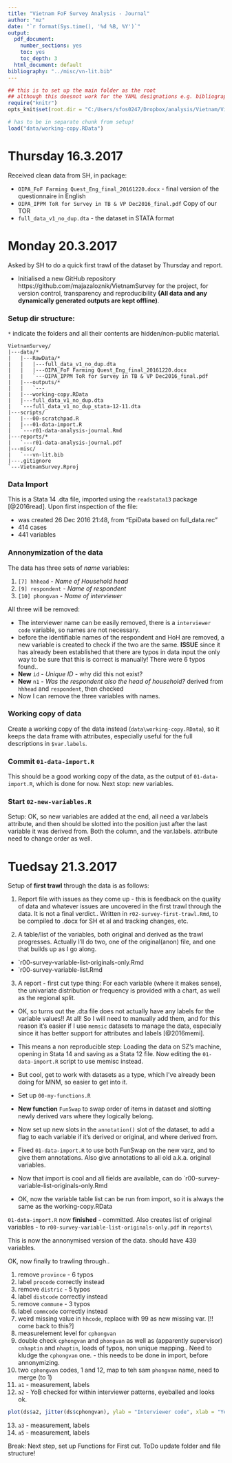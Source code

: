 ```yaml
---
title: "Vietnam FoF Survey Analysis - Journal"
author: "mz"
date: "`r format(Sys.time(), '%d %B, %Y')`"
output:
  pdf_document:
    number_sections: yes
    toc: yes
    toc_depth: 3
  html_document: default
bibliography: "../misc/vn-lit.bib"
---
```


```r
## this is to set up the main folder as the root
## although this doesnot work for the YAML designations e.g. bibliography, css files etc..:(
require("knitr")
opts_knit$set(root.dir = "C:/Users/sfos0247/Dropbox/analysis/Vietnam/VietnamSurvey")
```


```r
# has to be in separate chunk from setup!
load("data/working-copy.RData")
```
# Thursday 16.3.2017 

Received clean data from SH, in package:

* `OIPA_FoF Farming Quest_Eng_final_20161220.docx` - final version of the questionnaire in English
* `OIPA_IPPM ToR for Survey in TB & VP Dec2016_final.pdf` Copy of our TOR
* `full_data_v1_no_dup.dta` - the dataset in STATA format

# Monday 20.3.2017

Asked by SH to do a quick first trawl of the dataset by Thursday and report. 

* Initialised a new GitHub repository https://github.com/majazaloznik/VietnamSurvey for the project, for version control, transparency and reproducibility **(All data and any dynamically generated outputs are kept offline)**.

### Setup dir structure:
`*` indicate the folders and all their contents are hidden/non-public material. 

```
VietnamSurvey/
|---data/*
|   |---RawData/*
|   |   |---full_data_v1_no_dup.dta
|   |   |---OIPA_FoF Farming Quest_Eng_final_20161220.docx
|   |   `---OIPA_IPPM ToR for Survey in TB & VP Dec2016_final.pdf
|   |---outputs/*
|   |   `---
|   |---working-copy.RData
|   |---full_data_v1_no_dup.dta
|   `---full_data_v1_no_dup_stata-12-11.dta
|---scripts/
|   |---00-scratchpad.R
|   |---01-data-import.R
|   `---r01-data-analysis-journal.Rmd
|---reports/*
|   `---r01-data-analysis-journal.pdf
|---misc/
|   `---vn-lit.bib
|---.gitignore
`---VietnamSurvey.Rproj
```

### Data Import

This is a Stata 14 .dta file, imported using the `readstata13` package [@2016read]. Upon first inspection of the file:

* was created 26 Dec 2016 21:48, from "EpiData based on full_data.rec"
* 414 cases 
* 441 variables 

### Annonymization of the data

The data has three sets of *name* variables: 

1. `[7] hhhead` - *Name of Household head*
2. `[9] respondent` - *Name of respondent*
3. `[10] phongvan` - *Name of interviewer*

All three will be removed:

* The interviewer name can be easily removed, there is a `interviewer code` variable, so names are not necessary. 
* before the identifiable names of the respondent and HoH are removed, a new variable is created to check if the two are the same. **ISSUE** since it has already been established that there are typos in data input the only way to be sure that this is correct is manually! There were 6 typos found.. 
* **New** `id` - *Unique ID* - why did this not exist?
* **New** `n1` - *Was the respondent also the head of household?* derived from `hhhead` and `respondent`, then checked
* Now I can remove the three variables with names. 

### Working copy of data

Create a working copy of the data instead (`data\working-copy.RData`), so it keeps the
data frame with attributes, especially useful for the full descriptions in `$var.labels`. 

### Commit `01-data-import.R`
This should be a good working copy of the data, as the output of `01-data-import.R`, which is done for now. Next stop: new variables. 

### Start `02-new-variables.R`

Setup: OK, so new variables are added at the end, all need a var.labels attribute, and then should be slotted into the position just after the last variable it was derived from. Both the column, and the var.labels. attribute need to change order as well.

# Tuedsay 21.3.2017

Setup of **first trawl** through the data is as follows:

1. Report file with issues as they come up - this is feedback on the quality of data and whatever issues are uncovered in the first trawl through the data. It is not a final verdict.. Written in `r02-survey-first-trawl.Rmd`, to be compiled to .docx for SH et al and tracking changes, etc. 

2. A table/list of the variables, both original and derived as the trawl progresses. Actually I'll do two, one of the original(anon) file, and one that builds up as I go along. 
  * `r00-survey-variable-list-originals-only.Rmd
  * `r00-survey-variable-list.Rmd

3. A report - first cut type thing:  For each variable (where it makes sense), the univariate distribution or frequency is provided with a chart, as well as the regional split. 

* OK, so turns out the .dta file does not actually have any labels for the variable values!! At all! So I will need to manually add them, and for this reason it's easier if I use `memsic` datasets to manage the data, especially since it has better support for attributes and labels [@2016memi]. 

* This means a non reproducible step: Loading the data on SZ's machine, opening in Stata 14 and saving as a Stata 12 file. Now editing the `01-data-import.R` script to use memisc instead. 

* But cool, get to work with datasets as a type, which I've already been doing for MNM, so easier to get into it. 

* Set up `00-my-functions.R`

* **New function** `FunSwap` to swap order of items in dataset and slotting newly derived vars where they logically belong. 

* Now set up new slots in the   `annotation()` slot of the dataset, to add a flag to each variable if it's derived or original, and where derived from. 

* Fixed `01-data-import.R` to use both FunSwap on the new varz, and to give them annotations. Also give annotations to all old a.k.a. original variables. 

* Now that import is cool and all fields are available, can do `r00-survey-variable-list-originals-only.Rmd

* OK, now the variable table list can be run from import, so it is always the same as the working-copy.RData

`01-data-import.R`  now **finished** - committed. Also creates list of original variables - to `r00-survey-variable-list-originals-only.pdf` in `reports\` 

This is now the annonymised version of the data. should have 439 variables. 

OK, now finally to trawling through.. 

1. remove `province` - 6 typos
2. label `procode` correctly instead
3. remove `distric` - 5 typos
4. label `distcode` correctly instead
5. remove `commune` - 3 typos
6. label `commcode` correctly instead
7. weird missing value in `hhcode`, replace with 99 as new missing var. [!! come back to this?]
8. measurelement level for `cphongvan`
9. double check `cphongvan` and `phongvan` as well as (apparently supervisor) `cnhaptin` and `nhaptin`, loads of typos, non unique mapping.. Need to kludge the `cphongvan` one. - this needs to be done in import, before annonymizing. 
10. two `cphongvan` codes, 1 and 12, map to teh sam `phongvan` name, need to merge (to 1)
11. `a1` - measurement, labels
12. `a2` - YoB checked for within interviewer patterns, eyeballed and looks ok. 

```r
plot(ds$a2, jitter(ds$cphongvan), ylab = "Interviewer code", xlab = "Year of Birth")
```

13. `a3` - measurement, labels
14. `a5` - measurement, labels

Break: Next step, set up Functions for First cut. 
ToDo update folder and file structure!


<!--
RANDOM COMMENTS, TO DO, KEEP FOR LATER..

-->


<!--
rmarkdown::render("scripts/r01-data-analysis-journal.Rmd", output_format = "pdf_document", output_dir = "reports")
-->